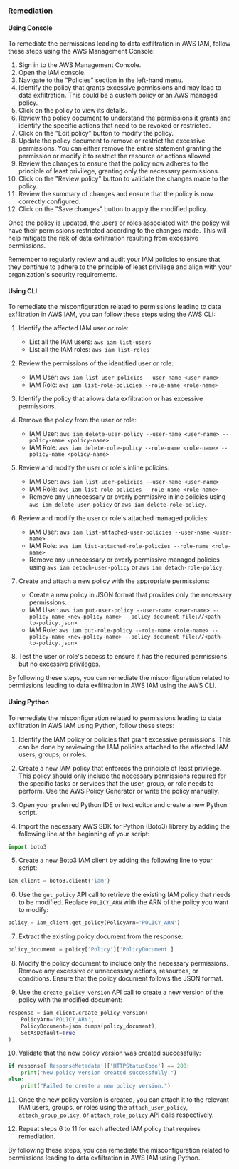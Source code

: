 ### Remediation

#### Using Console

To remediate the permissions leading to data exfiltration in AWS IAM, follow these steps using the AWS Management Console:

1. Sign in to the AWS Management Console.
2. Open the IAM console.
3. Navigate to the "Policies" section in the left-hand menu.
4. Identify the policy that grants excessive permissions and may lead to data exfiltration. This could be a custom policy or an AWS managed policy.
5. Click on the policy to view its details.
6. Review the policy document to understand the permissions it grants and identify the specific actions that need to be revoked or restricted.
7. Click on the "Edit policy" button to modify the policy.
8. Update the policy document to remove or restrict the excessive permissions. You can either remove the entire statement granting the permission or modify it to restrict the resource or actions allowed.
9. Review the changes to ensure that the policy now adheres to the principle of least privilege, granting only the necessary permissions.
10. Click on the "Review policy" button to validate the changes made to the policy.
11. Review the summary of changes and ensure that the policy is now correctly configured.
12. Click on the "Save changes" button to apply the modified policy.

Once the policy is updated, the users or roles associated with the policy will have their permissions restricted according to the changes made. This will help mitigate the risk of data exfiltration resulting from excessive permissions.

Remember to regularly review and audit your IAM policies to ensure that they continue to adhere to the principle of least privilege and align with your organization's security requirements.

#### Using CLI

To remediate the misconfiguration related to permissions leading to data exfiltration in AWS IAM, you can follow these steps using the AWS CLI:

1. Identify the affected IAM user or role:
   - List all the IAM users: `aws iam list-users`
   - List all the IAM roles: `aws iam list-roles`

2. Review the permissions of the identified user or role:
   - IAM User: `aws iam list-user-policies --user-name <user-name>`
   - IAM Role: `aws iam list-role-policies --role-name <role-name>`

3. Identify the policy that allows data exfiltration or has excessive permissions.

4. Remove the policy from the user or role:
   - IAM User: `aws iam delete-user-policy --user-name <user-name> --policy-name <policy-name>`
   - IAM Role: `aws iam delete-role-policy --role-name <role-name> --policy-name <policy-name>`

5. Review and modify the user or role's inline policies:
   - IAM User: `aws iam list-user-policies --user-name <user-name>`
   - IAM Role: `aws iam list-role-policies --role-name <role-name>`
   - Remove any unnecessary or overly permissive inline policies using `aws iam delete-user-policy` or `aws iam delete-role-policy`.

6. Review and modify the user or role's attached managed policies:
   - IAM User: `aws iam list-attached-user-policies --user-name <user-name>`
   - IAM Role: `aws iam list-attached-role-policies --role-name <role-name>`
   - Remove any unnecessary or overly permissive managed policies using `aws iam detach-user-policy` or `aws iam detach-role-policy`.

7. Create and attach a new policy with the appropriate permissions:
   - Create a new policy in JSON format that provides only the necessary permissions.
   - IAM User: `aws iam put-user-policy --user-name <user-name> --policy-name <new-policy-name> --policy-document file://<path-to-policy.json>`
   - IAM Role: `aws iam put-role-policy --role-name <role-name> --policy-name <new-policy-name> --policy-document file://<path-to-policy.json>`

8. Test the user or role's access to ensure it has the required permissions but no excessive privileges.

By following these steps, you can remediate the misconfiguration related to permissions leading to data exfiltration in AWS IAM using the AWS CLI.

#### Using Python

To remediate the misconfiguration related to permissions leading to data exfiltration in AWS IAM using Python, follow these steps:

1. Identify the IAM policy or policies that grant excessive permissions. This can be done by reviewing the IAM policies attached to the affected IAM users, groups, or roles.

2. Create a new IAM policy that enforces the principle of least privilege. This policy should only include the necessary permissions required for the specific tasks or services that the user, group, or role needs to perform. Use the AWS Policy Generator or write the policy manually.

3. Open your preferred Python IDE or text editor and create a new Python script.

4. Import the necessary AWS SDK for Python (Boto3) library by adding the following line at the beginning of your script:

```python
import boto3
```

5. Create a new Boto3 IAM client by adding the following line to your script:

```python
iam_client = boto3.client('iam')
```

6. Use the `get_policy` API call to retrieve the existing IAM policy that needs to be modified. Replace `POLICY_ARN` with the ARN of the policy you want to modify:

```python
policy = iam_client.get_policy(PolicyArn='POLICY_ARN')
```

7. Extract the existing policy document from the response:

```python
policy_document = policy['Policy']['PolicyDocument']
```

8. Modify the policy document to include only the necessary permissions. Remove any excessive or unnecessary actions, resources, or conditions. Ensure that the policy document follows the JSON format.

9. Use the `create_policy_version` API call to create a new version of the policy with the modified document:

```python
response = iam_client.create_policy_version(
    PolicyArn='POLICY_ARN',
    PolicyDocument=json.dumps(policy_document),
    SetAsDefault=True
)
```

10. Validate that the new policy version was created successfully:

```python
if response['ResponseMetadata']['HTTPStatusCode'] == 200:
    print("New policy version created successfully.")
else:
    print("Failed to create a new policy version.")
```

11. Once the new policy version is created, you can attach it to the relevant IAM users, groups, or roles using the `attach_user_policy`, `attach_group_policy`, or `attach_role_policy` API calls respectively.

12. Repeat steps 6 to 11 for each affected IAM policy that requires remediation.

By following these steps, you can remediate the misconfiguration related to permissions leading to data exfiltration in AWS IAM using Python.


